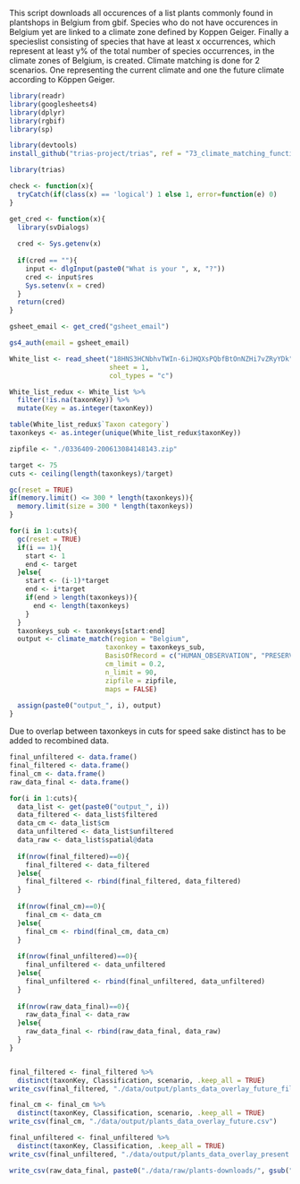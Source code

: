 
This script downloads all occurences of a list plants commonly found in plantshops 
in Belgium from gbif. Species who do not have occurences in Belgium yet are 
linked to a climate zone defined by Koppen Geiger. Finally a specieslist 
consisting of species that have at least x occurrences, which represent at least
y% of the total number of species occurrences, in the climate zones of Belgium, 
is created. 
Climate matching is done for 2 scenarios. One representing the current climate
and one the future climate according to Köppen Geiger. 

```r
library(readr)
library(googlesheets4)
library(dplyr)
library(rgbif)
library(sp)

library(devtools)
install_github("trias-project/trias", ref = "73_climate_matching_function")

library(trias)
```

```r
check <- function(x){
  tryCatch(if(class(x) == 'logical') 1 else 1, error=function(e) 0)
} 
```

```r
get_cred <- function(x){
  library(svDialogs)
  
  cred <- Sys.getenv(x)
  
  if(cred == ""){
    input <- dlgInput(paste0("What is your ", x, "?"))
    cred <- input$res
    Sys.setenv(x = cred)
  }
  return(cred)
}
```

```r
gsheet_email <- get_cred("gsheet_email")

gs4_auth(email = gsheet_email)

White_list <- read_sheet("18HNS3HCNbhvTWIn-6iJHQXsPQbfBtOnNZHi7vZRyYDk", 
                         sheet = 1,
                         col_types = "c")

White_list_redux <- White_list %>%
  filter(!is.na(taxonKey)) %>% 
  mutate(Key = as.integer(taxonKey))

table(White_list_redux$`Taxon category`)
taxonkeys <- as.integer(unique(White_list_redux$taxonKey))
```

```r
zipfile <- "./0336409-200613084148143.zip"

target <- 75
cuts <- ceiling(length(taxonkeys)/target)

gc(reset = TRUE)
if(memory.limit() <= 300 * length(taxonkeys)){
  memory.limit(size = 300 * length(taxonkeys))
}

for(i in 1:cuts){
  gc(reset = TRUE)
  if(i == 1){
    start <- 1
    end <- target
  }else{
    start <- (i-1)*target
    end <- i*target
    if(end > length(taxonkeys)){
      end <- length(taxonkeys)
    }
  }
  taxonkeys_sub <- taxonkeys[start:end]
  output <- climate_match(region = "Belgium",
                        taxonkey = taxonkeys_sub,
                        BasisOfRecord = c("HUMAN_OBSERVATION", "PRESERVED_SPECIMEN", "UNKNOWN"),
                        cm_limit = 0.2,
                        n_limit = 90,
                        zipfile = zipfile,
                        maps = FALSE)
  
  assign(paste0("output_", i), output)
}
```

Due to overlap between taxonkeys in cuts for speed sake distinct has to be added to recombined data.
```r
final_unfiltered <- data.frame()
final_filtered <- data.frame()
final_cm <- data.frame()
raw_data_final <- data.frame()

for(i in 1:cuts){
  data_list <- get(paste0("output_", i))
  data_filtered <- data_list$filtered
  data_cm <- data_list$cm
  data_unfiltered <- data_list$unfiltered
  data_raw <- data_list$spatial@data
  
  if(nrow(final_filtered)==0){
    final_filtered <- data_filtered
  }else{
    final_filtered <- rbind(final_filtered, data_filtered)
  }
  
  if(nrow(final_cm)==0){
    final_cm <- data_cm
  }else{
    final_cm <- rbind(final_cm, data_cm)
  }
  
  if(nrow(final_unfiltered)==0){
    final_unfiltered <- data_unfiltered
  }else{
    final_unfiltered <- rbind(final_unfiltered, data_unfiltered)
  }
  
  if(nrow(raw_data_final)==0){
    raw_data_final <- data_raw
  }else{
    raw_data_final <- rbind(raw_data_final, data_raw)
  }
}


final_filtered <- final_filtered %>% 
  distinct(taxonKey, Classification, scenario, .keep_all = TRUE)
write_csv(final_filtered, "./data/output/plants_data_overlay_future_filtered.csv")

final_cm <- final_cm %>% 
  distinct(taxonKey, Classification, scenario, .keep_all = TRUE) 
write_csv(final_cm, "./data/output/plants_data_overlay_future.csv")

final_unfiltered <- final_unfiltered %>% 
  distinct(taxonKey, Classification, .keep_all = TRUE) 
write_csv(final_unfiltered, "./data/output/plants_data_overlay_present.csv")

write_csv(raw_data_final, paste0("./data/raw/plants-downloads/", gsub(".zip", ".csv", zipfile)))

```


